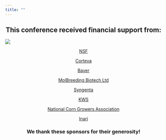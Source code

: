 ```yaml
---
title: ""
---
```


::: {style="text-align: center"}
## This conference received financial support from:
:::

![](data/assets/sponsor_image2025.png){fig-align="center"}


::: {style="text-align: center"}
[NSF](http://www.nsf.org/)

[Corteva](https://www.corteva.us/)

[Bayer](http://www.bayer.com/)

[MolBreeding Biotech Ltd](https://en.molbreeding.com/)

[Syngenta](http://www.syngenta.com/)

[KWS](https://www.kws.com/corp/en/)

[National Corn Growers Association](http://www.ncga.com/)

[Inari](https://inari.com/)
:::


::: {style="text-align: center"}
### We thank these sponsors for their generosity!
:::

<!-- ::: {style="text-align: center"} -->
<!-- ## A special thank you for the in-kind support from the **USDA-ARS** -->
<!-- ::: -->

<!-- ![](data/assets/001_TOC_sponsors_in_kind.png){fig-align="center" width="186"} -->

